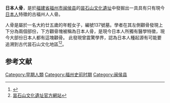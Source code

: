 '''日本人骨'''，是於[[福建省|福建省]][[福州市|福州市]][[闽侯县|闽侯县]]的[[昙石山文化遺址|昙石山文化遺址]]中發掘出一具具有只有現今[[日本人|日本人]]特徵的古福州人人骨。

人骨是屬於一名大約廿五歲的年輕女子，編號137號墓。學者在其左側顴骨發現上下分為兩個部份，下方顴骨塊被稱為日本人骨，是現今日本人所獨有醫學特徵，現今大部份日本人都有這塊顴骨。
此發現曾震驚學界，認為日本人種起源有可能要追溯到古代昙石山文化地區<ref>{{Cite web |url=http://news.sina.com.cn/c/2006-08-28/123210849670.shtml |title=拥有六样中华之最的福建昙石山文化遗址 |access-date=2011-11-03 |archive-date=2016-03-04 |archive-url=https://web.archive.org/web/20160304225459/http://news.sina.com.cn/c/2006-08-28/123210849670.shtml |dead-url=no }}</ref><ref>[http://www.minhou.gov.cn/tour/ShowArticle.asp?ArticleID=427 昙石山文化遺址官方網站]{{dead link|date=2018年3月 |bot=InternetArchiveBot |fix-attempted=yes }}</ref>。

==参考文献==
<div class="references-small">
<references></references>
</div>

[[Category:早期人類|Category:早期人類]]
[[Category:福州史前时期|Category:福州史前时期]]
[[Category:闽侯县|Category:闽侯县]]